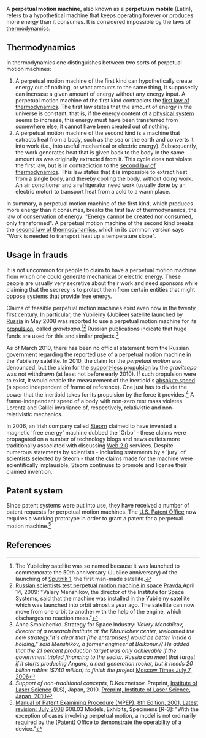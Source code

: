{{subpages}}
A '''perpetual motion machine''', also known as a '''perpetuum mobile''' (Latin), refers to a hypothetical machine that keeps operating forever or produces more energy than it consumes. It is considered impossible by the laws of [[thermodynamics]].

== Thermodynamics ==
In thermodynamics one distinguishes between two sorts of perpetual motion machines:

# A perpetual motion machine of the first kind can hypothetically create energy out of nothing, or what amounts to the same thing, it supposedly can increase a given amount of energy without any energy input. A perpetual motion machine of the first kind contradicts the [[first law of thermodynamics]]. The first law states that the amount of energy in the universe is constant, that is, if the energy content of a [[physical system]] seems to increase, this energy must have been transferred from somewhere else, it cannot have been created out of nothing.
# A perpetual motion machine of the second kind is a machine that extracts heat from a body, such as the sea or the earth and converts it into work (i.e., into useful mechanical or electric energy). Subsequently, the work generates heat that is given back to the body in the same amount as was originally extracted from it. This cycle does not violate the first law, but is in contradiction to the [[second law of thermodynamics]]. This law states that it is impossible to extract heat from a single body, and thereby cooling the body, without doing work. An air conditioner and a refrigerator need work (usually done by an electric motor) to transport heat from a cold to a warm place.  
 
In summary, a perpetual motion machine  of the first kind, which produces more energy than it consumes, breaks the first law of thermodynamics,  the law of [[conservation of energy]]: "Energy cannot be created nor consumed, only transformed". A perpetual motion machine of the second kind breaks the [[second law of thermodynamics]], which in its common version says "Work is needed to transport heat up a temperature slope".

== Usage in frauds ==
It is not uncommon for people to claim to have a perpetual motion machine from which one could generate mechanical or electric energy. These people are usually very secretive about their work and need sponsors while claiming that the secrecy is to protect them from certain entities that might oppose systems that provide free energy.

Claims of feasible perpetual motion machines exist even now in the twenty first century. In particular, the Yubileiny (Jubilee) satellite launched by  [[Russia]] in May 2008 was reported to use a perpetual motion machine for its [[propulsion]],  called ''gravitsapa''.<ref>The Yubileiny satellite was so named because it was launched to commemorate the 50th anniversary (Jubilee anniversary) of the launching of [[Sputnik 1]], the first man-made satellite.</ref><ref>[http://english.pravda.ru/science/tech/14-04-2009/107399-Russian_scientists-0 Russian scientists test perpetual motion machine in space] [[Pravda]],April 14, 2009: "Valery Menshikov, the director of the Institute for Space Systems, said that the machine was installed in the  Yubileiny satellite which was launched into orbit almost a year ago. The satellite can now move from one orbit to another with the help of the engine, which discharges no reaction mass."</ref> Russian publications indicate that huge funds are used for this and similar  projects.<ref name="smalchenko">
Anna Smolchenko. Strategy for Space Industry:<i>
Valery Menshikov, director of a research institute at the Khrunichev center, welcomed the new strategy."It's clear that [the enterprises] would be better inside a holding," said Menshikov, a former engineer at Baikonur.// He added that the 21 percent production target was only achievable if the government tripled financing to the sector. Russia can meet that target if it starts producing Angara, a next generation rocket, but it needs 20 billion rubles ($740 million) to finish the project</i>
[http://www.defesanet.com.br/space/russia_share.htm Moscow Times July 7, 2006]
</ref>

As of March 2010, there has been no official statement from the Russian government regarding the reported use of a perpetual motion machine in the Yubileiny satellite. In 2010, the claim for the ''perpetual motion'' was denounced, but the claim for the [[support-less propulsion]] by the ''gravitsapa'' was not withdrawn (at least not before early  2010).  If such propulsion were to exist, it would enable the measurement of the inertioid's [[absolute speed]] (a speed independent of frame of reference). One just has to divide the power that the inertioid takes for its propulsion by the force it provides.<ref name="kouz">''Support of non-traditional concepts'', D.Kouznetsov. Preprint, [[Institute of Laser Science]] (ILS), Japan, 2010. [http://www.ils.uec.ac.jp/~dima/PAPERS/2010support.pdf Preprint, Institute of Laser Science, Japan, 2010]</ref> A frame-independent speed of a body with non-zero rest mass violates Lorentz and Galilei invariance of, respectively, relativistic and non-relativistic mechanics. 

In 2006, an Irish company called [[Steorn]] claimed to have invented a magnetic 'free energy' machine dubbed the 'Orbo' - these claims were propagated on a number of technology blogs and news outlets more traditionally associated with discussing [[Web 2.0]] services. Despite numerous statements by scientists - including statements by a 'jury' of scientists selected by Steorn - that the claims made for the machine were scientifically implausible, Steorn continues to promote and license their claimed invention.

== Patent system ==
Since patent systems were put into use, they have received a number of patent requests for perpetual motion machines. The [[U.S. Patent Office]] now requires a working prototype in order to grant a patent for a perpetual motion machine.<ref>[http://www.uspto.gov/web/offices/pac/mpep/documents/0600_608_03.htm Manual of Patent Examining Procedure (MPEP), 8th Edition, 2001, Latest revision: July 2008] 608.03 Models, Exhibits, Specimens [R-3]: "With the exception of cases involving perpetual motion, a model is not ordinarily required by the (Patent) Office to demonstrate the operability of a device."</ref>

== References ==
{{reflist}}